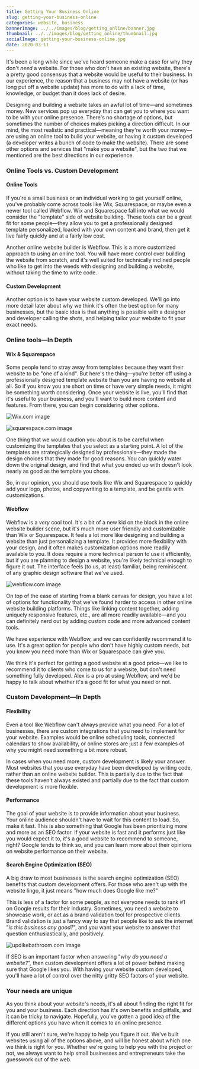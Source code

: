```yaml
---
title: Getting Your Business Online
slug: getting-your-business-online
categories: website, business
bannerImage: ../../images/blog/getting_online/banner.jpg
thumbnail: ../../images/blog/getting_online/thumbnail.jpg
socialImage: getting-your-business-online.jpg
date: 2020-03-11
---
```


It's been a long while since we've heard someone make a case for why they don't *need* a website. For those who don't have an existing website, there's a pretty good consensus  that a website would be useful to their business. In our experience, the reason that a business may not have a website (or has long put off a website update) has more to do with a lack of time, knowledge, or budget than it does lack of desire. 

Designing and building a website takes an awful lot of time—and sometimes money. New services pop up everyday that can get you to where you want to be with your online presence. There's no shortage of options, but sometimes the number of choices makes picking a direction difficult. In our mind, the most realistic and practical—meaning they're worth your money—are using an online tool to build your website, or having it custom developed (a developer writes a bunch of code to make the website). There are some other options and services that "make you a website", but the two that we mentioned are the best directions in our experience.

### Online Tools vs. Custom Development

#### Online Tools

If you're a small business or an individual working to get yourself online, you've probably come across tools like Wix, Squarespace, or maybe even a newer tool called Webflow. Wix and Squarespace fall into what we would consider the "template" side of website building. These tools can be a great fit for some people—they allow you to get a professionally designed template personalized, loaded with your own content and brand, then get it live fairly quickly and at a fairly low cost. 

Another online website builder is Webflow. This is a more customized approach to using an online tool. You will have more control over building the website from scratch, and it's well suited for technically inclined people who like to get into the weeds with designing and building a website, without taking the time to write code.

#### Custom Development

Another option is to have your website custom developed. We'll go into more detail later about why we think it's often the best option for many businesses, but the basic idea is that anything is possible with a designer and developer calling the shots, and helping tailor your website to fit your exact needs. 

### Online tools—In Depth

#### Wix & Squarespace

Some people tend to stray away from templates because they want their website to be "one of a kind". But here's the thing—you're better off using a professionally designed template website than you are having no website at all. So if you know you are short on time or have very simple needs, it might be something worth considering. Once your website is live, you'll find that it's useful to your business, and you'll want to build more content and features. From there, you can begin considering other options. 

![Wix.com image](../../images/blog/getting_online/wix.jpg)

![squarespace.com image](../../images/blog/getting_online/squarespace.jpg)

One thing that we would caution you about is to be careful when customizing the templates that you select as a starting point. A lot of the templates are strategically designed by professionals—they made the design choices that they made for good reasons. You can quickly water down the original design, and find that what you ended up with doesn't look nearly as good as the template you chose.

So, in our opinion, you should use tools like Wix and Squarespace to quickly add your logo, photos, and copywriting to a template, and be gentle with customizations.

#### Webflow

Webflow is a *very* cool tool. It's a bit of a new kid on the block in the online website builder scene, but it's much more user friendly and customizable than Wix or Squarespace. It feels a lot more like designing and building a website than just personalizing a template. It provides more flexibility with your design, and it often makes customization options more readily available to you. It does require a more technical person to use it efficiently, but if you are planning to design a website, you're likely technical enough to figure it out. The interface feels (to us, at least) familiar, being  reminiscent of any graphic design software that we've used. 

![webflow.com image](../../images/blog/getting_online/webflow.jpg)

On top of the ease of starting from a blank canvas for design, you have a lot of options for functionality that we've found harder to access in other online website building platforms. Things like linking content together, adding uniquely responsive features, etc., are all more readily available—and you can definitely nerd out by adding custom code and more advanced content tools.

We have experience with Webflow, and we can confidently recommend it to use. It's a great option for people who don't have highly custom needs, but you know you need more than Wix or Squarespace can give you.

We think it's perfect for getting a good website at a good price—we like to recommend it to clients who come to us for a website, but don't need something fully developed. Alex is a pro at using Webflow, and we'd be happy to talk about whether it's a good fit for what you need or not.

### Custom Development—In Depth

#### Flexibility

Even a tool like Webflow can't always provide what you need. For a lot of businesses, there are custom integrations that you need to implement for your website. Examples would be online scheduling tools, connected calendars to show availability, or online stores are just a few examples of why you might need something a bit more robust.

In cases when you need more, custom development is likely your answer. Most websites that you use everyday have been developed by writing code, rather than an online website builder. This is partially due to the fact that these tools haven't always existed and partially due to the fact that custom development is more flexible.  

#### Performance

The goal of your website is to provide information about your business. Your online audience shouldn't have to wait for this content to load. So, make it fast. This is also something that Google has been prioritizing more and more as an SEO factor. If your website is fast and it performs just like you would expect it to, it's a good website to recommend to someone, right? Google tends to think so, and you can learn more about their opinions on website performance on their website.

#### Search Engine Optimization (SEO)

A big draw to most businesses is the search engine optimization (SEO) benefits that custom development offers. For those who aren't up with the website lingo, it just means "how much does Google like me?" 

This is less of a factor for some people, as not everyone needs to rank #1 on Google results for their industry. Sometimes, you need a website to showcase work, or act as a brand validation tool for prospective clients. Brand validation is just a fancy way to say that people like to ask the internet "*is this business any good?*", and you want your website to answer that question enthusiastically, and positively.

![updikebathroom.com image](../../images/blog/getting_online/updike.jpg)

If SEO is an important factor when answering "*why do you need a website?",* then custom development offers a lot of power behind making sure that Google likes you. With having your website custom developed, you'll have a lot of control over the nitty gritty SEO factors of your website.

### Your needs are unique

As you think about your website's needs, it's all about finding the right fit for you and your business. Each direction has it's own benefits and pitfalls, and it can be tricky to navigate. Hopefully, you've gotten a good idea of the different options you have when it comes to an online presence. 

If you still aren't sure, we're happy to help you figure it out. We've built websites using all of the options above, and will be honest about which one we think is right for you. Whether we're going to help you with the project or not, we always want to help small businesses and entrepreneurs take the guesswork out of the web.